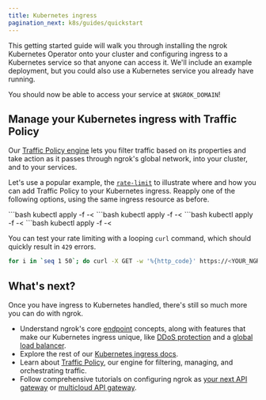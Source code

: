 ```yaml
---
title: Kubernetes ingress
pagination_next: k8s/guides/quickstart
---
```



This getting started guide will walk you through installing the ngrok Kubernetes
Operator onto your cluster and configuring ingress to a Kubernetes service so
that anyone can access it. We'll include an example deployment, but you could
also use a Kubernetes service you already have running.


<Installation />


<Quickstart />

You should now be able to access your service at `$NGROK_DOMAIN`!

## Manage your Kubernetes ingress with Traffic Policy

Our [Traffic Policy engine](/docs/traffic-policy) lets you filter traffic based
on its properties and take action as it passes through ngrok's global network,
into your cluster, and to your services.

Let's use a popular example, the
[`rate-limit`](/docs/traffic-policy/actions/rate-limit/) to illustrate where and
how you can add Traffic Policy to your Kubernetes ingress. Reapply one of the
following options, using the same ingress resource as before.

<Tabs groupId="k8s" queryString="k8s">
	<TabItem value="AgentEndpoint" label="Agent Endpoint" default>
	```bash
		kubectl apply -f -<<EOF
		apiVersion: ngrok.k8s.ngrok.com/v1alpha1
		kind: AgentEndpoint
		metadata:
			name: game-2048
			namespace: default
		spec:
			bindings:
			- public
			upstream:
				url: http://game-2048.default:80
			url: https://$NGROK_DOMAIN
			trafficPolicy:
				inline:
					on_http_request:
					  - actions:
						    - type: rate-limit
									config:
										name: Only allow 30 requests per minute
										algorithm: sliding_window
										capacity: 30
										rate: 60s
										bucket_key:
											- conn.client_ip
		EOF
	```
	</TabItem>
	<TabItem value="CloudEndpoint" label="Cloud and Agent Endpoint" default>
	```bash
	kubectl apply -f -<<EOF
	apiVersion: ngrok.k8s.ngrok.com/v1alpha1
	kind: CloudEndpoint
	metadata:
		name: game-2048
		namespace: default
	spec:
		url: https://$NGROK_DOMAIN
		trafficPolicy:
			policy:
				on_http_request:
				- name: game-2048
					actions:
					- type: forward-internal
						config:
							url: https://game-2048.internal
					- type: rate-limit
						config:
							name: Only allow 30 requests per minute
							algorithm: sliding_window
							capacity: 30
							rate: 60s
							bucket_key:
								- conn.client_ip
	---
	apiVersion: ngrok.k8s.ngrok.com/v1alpha1
	kind: AgentEndpoint
	metadata:
		name: game-2048
		namespace: default
	spec:
		bindings:
		- public
		url: https://game-2048.internal
		upstream:
			url: http://game-2048.internal:80
	EOF
	```
	</TabItem>
	<TabItem value="Ingress" label="Ingress" default>
	```bash
	kubectl apply -f -<<EOF
	apiVersion: ngrok.k8s.ngrok.com/v1alpha1
	kind: NgrokTrafficPolicy
	metadata:
		name: rate-limiting-policy
		namespace: default
	spec:
		policy:
			on_http_request:
				- actions:
					- type: rate-limit
						config:
							name: Only allow 30 requests per minute
							algorithm: sliding_window
							capacity: 30
							rate: 60s
							bucket_key:
								- conn.client_ip
	---
	apiVersion: networking.k8s.io/v1
	kind: Ingress
	metadata:
		name: game-2048-ingress
		namespace: default
		annotations:
			k8s.ngrok.com/traffic-policy: rate-limting-policy
	spec:
		ingressClassName: ngrok
		rules:
			- host: $NGROK_DOMAIN
				http:
					paths:
						- path: /
							pathType: Prefix
							backend:
								service:
									name: game-2048
									port:
										number: 80
	EOF
	```
	</TabItem>
	<TabItem value="GWAPI" label="Gateway API" default>
	```bash
	kubectl apply -f -<<EOF
	apiVersion: ngrok.k8s.ngrok.com/v1alpha1
	kind: NgrokTrafficPolicy
	metadata:
		name: rate-limiting-policy
		namespace: default
	spec:
		policy:
			on_http_request:
				- actions:
					- type: rate-limit
						config:
							name: Only allow 30 requests per minute
							algorithm: sliding_window
							capacity: 30
							rate: 60s
							bucket_key:
								- conn.client_ip
	---
	apiVersion: gateway.networking.k8s.io/v1
	kind: Gateway
	metadata:
		name: ngrok-gateway
		namespace: default
		nnotations:
			k8s.ngrok.com/traffic-policy: rate-limiting-policy
	spec:
		gatewayClassName: ngrok
		listeners:
			- name: http
				protocol: HTTP
				port: 80
				hostname: "$NGROK_DOMAIN"
				allowedRoutes:
					namespaces:
						from: Same
	---
	apiVersion: gateway.networking.k8s.io/v1
	kind: HTTPRoute
	metadata:
		name: game-2048-route
		namespace: default
	spec:
		parentRefs:
		- group: gateway.networking.k8s.io
			kind: Gateway
			name: ngrok-gateway
			namespace: default
		hostnames:
		- "$NGROK_DOMAIN"
		rules:
		- matches:
			- path:
					type: PathPrefix
					value: /
			backendRefs:
			- name: game-2048
				port: 80
	EOF
	```
	</TabItem>
</Tabs>

You can test your rate limiting with a looping `curl` command, which should
quickly result in `429` errors.

```bash
for i in `seq 1 50`; do curl -X GET -w '%{http_code}' https://<YOUR_NGROK_DOMAIN>/abc ; done
```

## What's next?

Once you have ingress to Kubernetes handled, there's still so much more you can
do with ngrok.

- Understand ngrok's core [endpoint](/docs/universal-gateway/endpoints/)
	concepts, along with features that make our Kubernetes ingress unique, like [DDoS protection](/docs/universal-gateway/ddos-protection/) and a [global load balancer](/docs/universal-gateway/global-load-balancer/).
- Explore the rest of our [Kubernetes ingress docs](/docs/k8s/).
- Learn about [Traffic Policy](/docs/traffic-policy), our engine for filtering,
	managing, and orchestrating traffic.
- Follow comprehensive tutorials on configuring ngrok as [your next API
	gateway](/docs/guides/api-gateway/kubernetes) or [multicloud API
	gateway](/docs/guides/api-gateway/multicloud).

